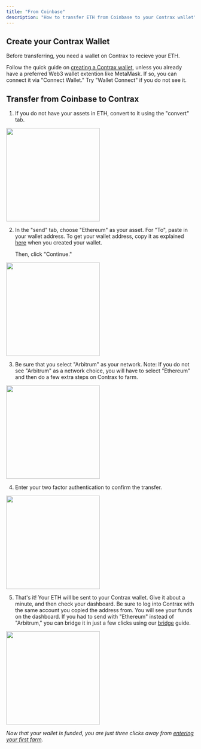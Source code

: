 ```yaml
---
title: "From Coinbase"
description: "How to transfer ETH from Coinbase to your Contrax wallet"
---
```


## Create your Contrax Wallet

Before transferring, you need a wallet on Contrax to recieve your ETH.

Follow the quick guide on [creating a Contrax wallet](../start/wallet-setup), unless you already have a preferred Web3 wallet extention like MetaMask. If so, you can connect it via "Connect Wallet." Try "Wallet Connect" if you do not see it.

## Transfer from Coinbase to Contrax

1. If you do not have your assets in ETH, convert to it using the "convert" tab.

<img height="250" width="250" src="/images/Coinbase/1.jpg" />

2. In the "send" tab, choose "Ethereum" as your asset. For "To", paste in your wallet address.
   To get your wallet address, copy it as explained [here](../start/wallet-setup) when you created your wallet.

    Then, click "Continue."

<img height="250" width="250" src="/images/Coinbase/2.jpg" />

3. Be sure that you select "Arbitrum" as your network.
   Note: If you do not see "Arbitrum" as a network choice, you will have to select "Ethereum" and then do a few extra steps on Contrax to farm.

<img height="250" width="250" src="/images/Coinbase/3.jpg" />

4. Enter your two factor authentication to confirm the transfer.

<img height="250" width="250" src="/images/Coinbase/4.jpg" />

5. That's it! Your ETH will be sent to your Contrax wallet. Give it about a minute, and then check your dashboard.
   Be sure to log into Contrax with the same account you copied the address from. You will see your funds on the dashboard.
   If you had to send with "Ethereum" instead of "Arbitrum," you can bridge it in just a few clicks using our [bridge](../contrax-dapp/bridge) guide.

<img height="250" width="250" src="/images/Coinbase/5.jpg" />

_Now that your wallet is funded, you are just three clicks away from [entering your first farm](../contrax-dapp/farms)._
